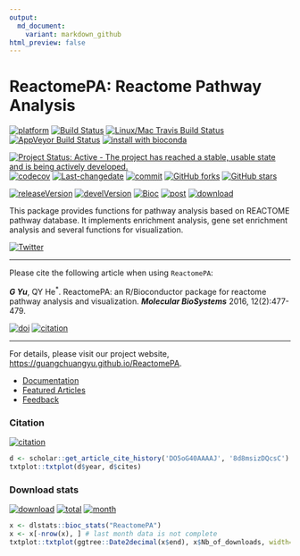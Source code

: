 ```yaml
---
output:
  md_document:
    variant: markdown_github
html_preview: false
---
```


# ReactomePA: Reactome Pathway Analysis

[![platform](http://www.bioconductor.org/shields/availability/devel/ReactomePA.svg)](https://www.bioconductor.org/packages/devel/bioc/html/ReactomePA.html#archives)
[![Build Status](http://www.bioconductor.org/shields/build/devel/bioc/ReactomePA.svg)](https://bioconductor.org/checkResults/devel/bioc-LATEST/ReactomePA/)
[![Linux/Mac Travis Build Status](https://img.shields.io/travis/GuangchuangYu/ReactomePA/master.svg?label=Mac%20OSX%20%26%20Linux)](https://travis-ci.org/GuangchuangYu/ReactomePA)
[![AppVeyor Build Status](https://img.shields.io/appveyor/ci/Guangchuangyu/ReactomePA/master.svg?label=Windows)](https://ci.appveyor.com/project/GuangchuangYu/ReactomePA)
[![install with bioconda](https://img.shields.io/badge/install%20with-bioconda-green.svg?style=flat)](http://bioconda.github.io/recipes/bioconductor-reactomepa/README.html)

[![Project Status: Active - The project has reached a stable, usable state and is being actively developed.](http://www.repostatus.org/badges/latest/active.svg)](http://www.repostatus.org/#active)
[![codecov](https://codecov.io/gh/GuangchuangYu/ReactomePA/branch/master/graph/badge.svg)](https://codecov.io/gh/GuangchuangYu/ReactomePA/)
[![Last-changedate](https://img.shields.io/badge/last%20change-`r gsub('-', '--', Sys.Date())`-green.svg)](https://github.com/GuangchuangYu/ReactomePA/commits/master)
[![commit](http://www.bioconductor.org/shields/commits/bioc/ReactomePA.svg)](https://www.bioconductor.org/packages/devel/bioc/html/ReactomePA.html#svn_source)
[![GitHub forks](https://img.shields.io/github/forks/GuangchuangYu/ReactomePA.svg)](https://github.com/GuangchuangYu/ReactomePA/network) 
[![GitHub stars](https://img.shields.io/github/stars/GuangchuangYu/ReactomePA.svg)](https://github.com/GuangchuangYu/ReactomePA/stargazers) 


[![releaseVersion](https://img.shields.io/badge/release%20version-`r url="https://bioconductor.org/packages/release/bioc/html/ReactomePA.html"; x=readLines(url); gsub("\\D+(\\d+\\.\\d+\\.\\d+)\\D+", "\\1", x[grep("Version", x) +1])`-green.svg?style=flat)](https://bioconductor.org/packages/ReactomePA)
[![develVersion](https://img.shields.io/badge/devel%20version-`r x=readLines("DESCRIPTION"); y=x[grep("^Version", x)]; sub("Version: ", "", y)`-green.svg?style=flat)](https://github.com/GuangchuangYu/ReactomePA)
[![Bioc](http://www.bioconductor.org/shields/years-in-bioc/ReactomePA.svg)](https://www.bioconductor.org/packages/devel/bioc/html/ReactomePA.html#since)
[![post](http://www.bioconductor.org/shields/posts/ReactomePA.svg)](https://support.bioconductor.org/t/ReactomePA/)
[![download](http://www.bioconductor.org/shields/downloads/ReactomePA.svg)](https://bioconductor.org/packages/stats/bioc/ReactomePA/)


This package provides functions for pathway analysis based on REACTOME pathway database. It implements enrichment analysis, gene set enrichment analysis and several functions for visualization.

[![Twitter](https://img.shields.io/twitter/url/https/github.com/GuangchuangYu/ReactomePA.svg?style=social)](https://twitter.com/intent/tweet?hashtags=ReactomePA&url=https://guangchuangyu.github.io/ReactomePA)

------------------------------------------------------------------------

Please cite the following article when using `ReactomePA`: 

__*G Yu*__, QY He^\*^. ReactomePA: an R/Bioconductor package for reactome pathway analysis and visualization. __*Molecular BioSystems*__ 2016, 12(2):477-479.

[![doi](https://img.shields.io/badge/doi-1039/c5mb00663e-green.svg?style=flat)](http://dx.doi.org/1039/c5mb00663e)
[![citation](https://img.shields.io/badge/cited%20by-`r library(scholar); sum(get_article_cite_history('DO5oG40AAAAJ', '8d8msizDQcsC')$cites)`-green.svg?style=flat)](https://scholar.google.com.hk/scholar?oi=bibs&hl=en&cites=3311691878690959578)

------------------------------------------------------------------------

For details, please visit our project website, <https://guangchuangyu.github.io/ReactomePA>.

+ [Documentation](https://guangchuangyu.github.io/ReactomePA/documentation/)
+ [Featured Articles](https://guangchuangyu.github.io/ReactomePA/featuredArticles/)
+ [Feedback](https://guangchuangyu.github.io/ReactomePA/#feedback)

### Citation 

[![citation](https://img.shields.io/badge/cited%20by-`r library(scholar); sum(get_article_cite_history('DO5oG40AAAAJ', '8d8msizDQcsC')$cites)`-green.svg?style=flat)](https://scholar.google.com.hk/scholar?oi=bibs&hl=en&cites=3311691878690959578)


```r
d <- scholar::get_article_cite_history('DO5oG40AAAAJ', '8d8msizDQcsC')
txtplot::txtplot(d$year, d$cites)
```

### Download stats

[![download](http://www.bioconductor.org/shields/downloads/ReactomePA.svg)](https://bioconductor.org/packages/stats/bioc/ReactomePA/)
[![total](https://img.shields.io/badge/downloads-`r sum(dlstats::bioc_stats("ReactomePA")$Nb_of_downloads)`/total-blue.svg?style=flat)](https://bioconductor.org/packages/stats/bioc/ReactomePA/)
[![month](https://img.shields.io/badge/downloads-`r x <- dlstats::bioc_stats("ReactomePA"); x$Nb_of_downloads[nrow(x)-1]`/month-blue.svg?style=flat)](https://bioconductor.org/packages/stats/bioc/ReactomePA/)

```r
x <- dlstats::bioc_stats("ReactomePA")
x <- x[-nrow(x), ] # last month data is not complete
txtplot::txtplot(ggtree::Date2decimal(x$end), x$Nb_of_downloads, width=100, height=25)
```


